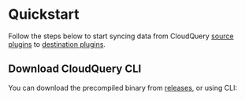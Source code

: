 # Quickstart

Follow the steps below to start syncing data from CloudQuery [source plugins](/docs/plugins/sources/overview) to [destination plugins](/docs/plugins/destinations/overview).

## Download CloudQuery CLI

You can download the precompiled binary from [releases](https://github.com/cloudquery/cloudquery/releases), or using CLI: